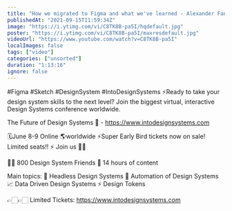 ```yaml
---
title: "How we migrated to Figma and what we've learned - Alexander Fandén live - Into Figma Design Systems"
publishedAt: "2021-09-15T11:59:34Z"
image: "https://i.ytimg.com/vi/C8TK8B-pa5I/hqdefault.jpg"
poster: "https://i.ytimg.com/vi/C8TK8B-pa5I/maxresdefault.jpg"
videoUrl: "https://www.youtube.com/watch?v=C8TK8B-pa5I"
localImages: false
tags: ["video"]
categories: ["unsorted"]
duration: "1:13:16"
ignore: false
---
```

#Figma #Sketch #DesignSystem #IntoDesignSystems
⚡️Ready to take your design system skills to the next level? 
Join the biggest virtual, interactive Design Systems conference worldwide.

The Future of Design Systems 🚀 - https://www.intodesignsystems.com

🗓️June 8-9 Online 🌎worldwide
⚡️Super Early Bird tickets now on sale! Limited seats!! ⚡️
Join us 🙌🏻

👋🏻 800 Design System Friends
🎨 14 hours of content

Main topics:
🎨 Headless Design Systems
🤖 Automation of Design Systems
📈 Data Driven Design Systems
⚡️ Design Tokens

👉🏻👉🏻 Limited Tickets: https://www.intodesignsystems.com
